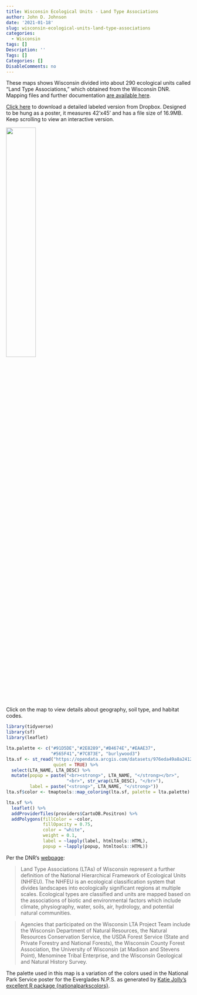 ```yaml
---
title: Wisconsin Ecological Units - Land Type Associations
author: John D. Johnson
date: '2021-01-18'
slug: wisconsin-ecological-units-land-type-associations
categories:
  - Wisconsin
tags: []
Description: ''
Tags: []
Categories: []
DisableComments: no
---
```


These maps shows Wisconsin divided into about 290 ecological units called "Land Type Associations," which obtained from the Wisconsin DNR. Mapping files and further documentation [are available here](https://data-wi-dnr.opendata.arcgis.com/datasets/976eda49a8a24122a72afa8c3f24aa20_0).

[Click here](https://www.dropbox.com/s/8f7v6v634t3gwy8/WI_LTA_labelled.pdf?dl=1) to download a detailed labeled version from Dropbox. Designed to be hung as a poster, it measures 42'x45' and has a file size of 16.9MB. Keep scrolling to view an interactive version.

![](/post/2021-01-18-wisconsin-ecological-units-land-type-associations.en_files/Screen Shot 2021-01-18 at 2.39.37 PM.png){width=40%}

Click on the map to view details about geography, soil type, and habitat codes.

```r
library(tidyverse)
library(sf)
library(leaflet)

lta.palette <- c("#91D5DE","#2E8289","#B4674E","#EAAE37",
                 "#565F41","#7C873E", "burlywood3")
lta.sf <- st_read("https://opendata.arcgis.com/datasets/976eda49a8a24122a72afa8c3f24aa20_0.geojson",
                  quiet = TRUE) %>%
  select(LTA_NAME, LTA_DESC) %>%
  mutate(popup = paste("<br><strong>", LTA_NAME, "</strong></br>",
                       "<br>", str_wrap(LTA_DESC), "</br>"),
         label = paste("<strong>", LTA_NAME, "</strong>"))
lta.sf$color <- tmaptools::map_coloring(lta.sf, palette = lta.palette)

lta.sf %>%
  leaflet() %>%
  addProviderTiles(providers$CartoDB.Positron) %>%
  addPolygons(fillColor = ~color,
              fillOpacity = 0.75,
              color = "white",
              weight = 0.1,
              label = ~lapply(label, htmltools::HTML),
              popup = ~lapply(popup, htmltools::HTML))

```

Per the DNR's [webpage](https://data-wi-dnr.opendata.arcgis.com/datasets/976eda49a8a24122a72afa8c3f24aa20_0):

> Land Type Associations (LTAs) of Wisconsin represent a further definition of the National Hierarchical Framework of Ecological Units (NHFEU). The NHFEU is an ecological classification system that divides landscapes into ecologically significant regions at multiple scales. Ecological types are classified and units are mapped based on the associations of biotic and environmental factors which include climate, physiography, water, soils, air, hydrology, and potential natural communities. 

> Agencies that participated on the Wisconsin LTA Project Team include the Wisconsin Department of Natural Resources, the Natural Resources Conservation Service, the USDA Forest Service (State and Private Forestry and National Forests), the Wisconsin County Forest Association, the University of Wisconsin (at Madison and Stevens Point), Menominee Tribal Enterprise, and the Wisconsin Geological and Natural History Survey.

The palette used in this map is a variation of the colors used in the National Park Service poster for the Everglades N.P.S. as generated by [Katie Jolly's excellent R package {nationalparkscolors}](https://github.com/katiejolly/nationalparkcolors).